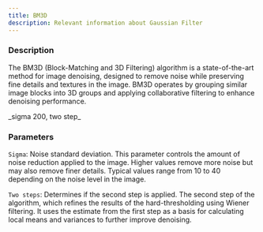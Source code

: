 ```yaml
---
title: BM3D
description: Relevant information about Gaussian Filter
---
```



### Description

The BM3D (Block-Matching and 3D Filtering) algorithm is a state-of-the-art method for image denoising, 
designed to remove noise while preserving fine details and textures in the image. BM3D operates by grouping similar 
image blocks into 3D groups and applying collaborative filtering to enhance denoising performance.

<ImageZoom alt="kernel" src={BM3D} className="!my-0 rounded-sm" />
_sigma 200, two step_

### Parameters


 `Sigma`: Noise standard deviation. This parameter controls the amount of noise reduction applied to the image. 
 Higher values remove more noise but may also remove finer details. Typical values range from 10 to 40 depending on the noise level in the image.


 `Two steps`: Determines if the second step is applied. The second step of the algorithm, which refines 
 the results of the hard-thresholding using Wiener filtering. It uses the estimate from the first step
 as a basis for calculating local means and variances to further improve denoising.



